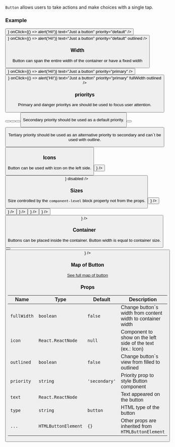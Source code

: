 
`Button` allows users to take actions and make choices with a single tap.

### Example

<Playground >
  <Button
    icon={<IconSearch />}
    onClick={() => alert('Hi!')}
    text="Just a button"
    priority="default"
  />
  <Button
    icon={<IconSearch />}
    onClick={() => alert('Hi!')}
    text="Just a button"
    priority="default"
    outlined
  />
</Playground>

### Width

Button can span the entire width of the container or have a fixed width

<Playground direction="horizontal" >
  <Button
    icon={<IconSearch />}
    onClick={() => alert('Hi!')}
    text="Just a button"
    priority="primary"
  />
  <Button
    icon={<IconSearch />}
    onClick={() => alert('Hi!')}
    text="Just a button"
    priority="primary"
    fullWidth
    outlined
  />
</Playground>

### prioritys

Primary and danger prioritys are should be used to focus user attention.

<Playground >
  <Button text="The main action on the page" priority="primary" />
  <Button text="The main action on the page" priority="primary" outlined />
  <Button text="Alternative action" priority="danger" outlined />
  <Button text="Alternative action" priority="danger" />
</Playground>

Secondary priority should be used as a default priority.

<Playground >
  <Button text="Alternative action" priority="secondary" />
  <Button text="Alternative action" priority="secondary" outlined />
</Playground>

Tertiary priority should be used as an alternative priority to secondary and can`t be used with outline.

<Playground >
  <Button text="Alternative action" priority="tertiary" />
</Playground>

### Icons

Button can be used with icon on the left side.

<Playground >
  <Button text="Icon on the left" priority="primary" icon={<IconPlus />} />
  <Button text="Disabled button" priority="primary" icon={<IconSearch />} disabled />
</Playground>

### Sizes

Size controlled by the `component-level` block property not from the props.

<Playground >
  <block.N>
    <Button priority="primary" text="None" icon={<IconPlus />} />
  </block.N>
  <block.S>
    <Button priority="primary" text="Small" icon={<IconPlus />} />
  </block.S>
  <block.M>
    <Button priority="primary" text="Normal" icon={<IconPlus />} />
  </block.M>
  <block.L>
    <Button priority="primary" text="Large" icon={<IconPlus />} />
  </block.L>
  <block.XL>
    <Button priority="primary" text="Extra Large" icon={<IconPlus />} />
  </block.XL>
  <block.H>
    <Button priority="primary" text="Huge" icon={<IconPlus />} />
  </block.H>
</Playground>

### Container

Buttons can be placed inside the container. Button width is equal to container size.

<Playground direction="horizontal" >
  <block.S>
    <Button priority="primary" text="Small" />
  </block.S>
  <block.S>
    <Button priority="primary" text="Small" icon={<IconPlus />} />
  </block.S>
</Playground>

### Map of Button

<a href="/package/woly/component/button-map">See full map of button</a>

### Props

| Name        | Type                | Default       | Description                                                 |
| ----------- | ------------------- | ------------- | ----------------------------------------------------------- |
| `fullWidth` | `boolean`           | `false`       | Change button`s width from content width to container width |
| `icon`      | `React.ReactNode`   | `null`        | Component to show on the left side of the text (ex.: Icon)  |
| `outlined`  | `boolean`           | `false`       | Change button`s view from filled to outlined                |
| `priority`  | `string`            | `'secondary'` | Priority prop to style Button component                     |
| `text`      | `React.ReactNode`   |               | Text appeared on the button                                 |
| `type`      | `string`            | `button`      | HTML type of the button                                     |
| `...`       | `HTMLButtonElement` | `{}`          | Other props are inherited from `HTMLButtonElement`          |

